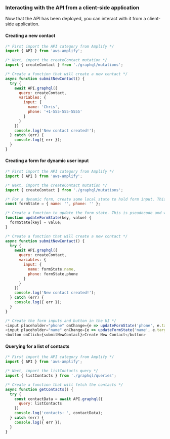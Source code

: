 ### Interacting with the API from a client-side application

Now that the API has been deployed, you can interact with it from a client-side application.

#### Creating a new contact


```javascript
/* First import the API category from Amplify */
import { API } from 'aws-amplify';

/* Next, import the createContact mutation */
import { createContact } from './graphql/mutations';

/* Create a function that will create a new contact */
async function submitNewContact() {
  try {
    await API.graphql({
      query: createContact,
      variables: {
        input: {
          name: 'Chris',
          phone: '+1-555-555-5555'
        }
      }
    })
    console.log('New contact created!');
  } catch (err) {
    console.log({ err });
  }
}
```

#### Creating a form for dynamic user input

```javascript
/* First import the API category from Amplify */
import { API } from 'aws-amplify';

/* Next, import the createContact mutation */
import { createContact } from './graphql/mutations';

/* For a dynamic form, create some local state to hold form input. This is pseudocode and will differ based on your JavaScript framework. */
const formState = { name: '', phone: '' };

/* Create a function to update the form state. This is pseudocode and will differ based on your JavaScript framework.  */
function updateFormState(key, value) {
  formState[key] = value;
}

/* Create a function that will create a new contact */
async function submitNewContact() {
  try {
    await API.graphql({
      query: createContact,
      variables: {
        input: {
          name: formState.name,
          phone: formState,phone
        }
      }
    })
    console.log('New contact created!');
  } catch (err) {
    console.log({ err });
  }
}

/* Create the form inputs and button in the UI */
<input placeholder="phone" onChange={e => updateFormState('phone', e.target.value)} />
<input placeholder="name" onChange={e => updateFormState('name', e.target.value)} />
<button onClick={submitNewContact}>Create New Contact</button>
```

#### Querying for a list of contacts

```javascript
/* First import the API category from Amplify */
import { API } from 'aws-amplify';

/* Next, import the listContacts query */
import { listContacts } from './graphql/queries';

/* Create a function that will fetch the contacts */
async function getContacts() {
  try {
    const contactData = await API.graphql({
      query: listContacts
    })
    console.log('contacts: ', contactData);
  } catch (err) {
    console.log({ err });
  }
}
```
